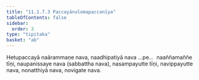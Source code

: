 ```yaml
---
title: "11.1.7.3 Paccayānulomapaccanīya"
tableOfContents: false
sidebar:
  order: 3
type: "tipitaka"
basket: "ab"
---
```



<DynamicBreadcrumb />

<Division number="42">

<Paragraph number="3632">
Hetupaccayā naārammaṇe nava, naadhipatiyā nava …pe…  naaññamaññe tīṇi, naupanissaye nava (sabbattha nava), nasampayutte tīṇi, navippayutte nava, nonatthiyā nava, novigate nava.
</Paragraph>
</Division>